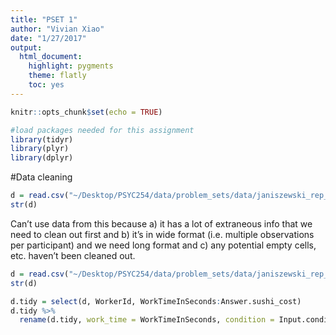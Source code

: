 ```yaml
---
title: "PSET 1"
author: "Vivian Xiao"
date: "1/27/2017"
output: 
  html_document:
    highlight: pygments
    theme: flatly
    toc: yes
---
```


```r
knitr::opts_chunk$set(echo = TRUE)
```

```r
#load packages needed for this assignment
library(tidyr)
library(plyr)
library(dplyr)
```


#Data cleaning
```r
d = read.csv("~/Desktop/PSYC254/data/problem_sets/data/janiszewski_rep_exercise.csv")
str(d)
```
Can't use data from this because a) it has a lot of extraneous info that we need to clean out first and b) it's in wide format (i.e. multiple observations per participant) and we need long format and c) any potential empty cells, etc. haven't been cleaned out.

```r
d = read.csv("~/Desktop/PSYC254/data/problem_sets/data/janiszewski_rep_cleaned.csv")
str(d)

d.tidy = select(d, WorkerId, WorkTimeInSeconds:Answer.sushi_cost)
d.tidy %>%
  rename(d.tidy, work_time = WorkTimeInSeconds, condition = Input.condition, price1 = Input.price1, price2 = Input.price2) #error???????
```

